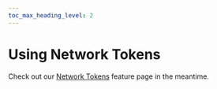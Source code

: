 ```yaml
---
toc_max_heading_level: 2
---
```



# Using Network Tokens

<ComingSoon />

Check out our [Network Tokens](/docs/features/network-tokens) feature page in the meantime.
